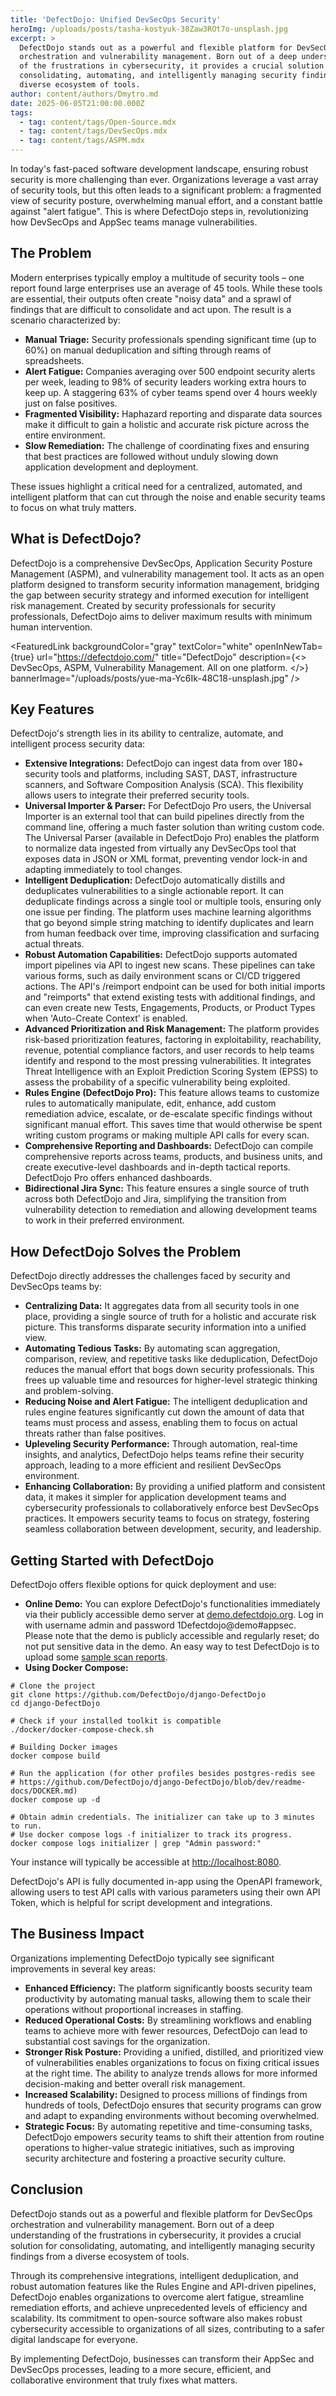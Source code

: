 ```yaml
---
title: 'DefectDojo: Unified DevSecOps Security'
heroImg: /uploads/posts/tasha-kostyuk-38Zaw3ROt7o-unsplash.jpg
excerpt: >
  DefectDojo stands out as a powerful and flexible platform for DevSecOps
  orchestration and vulnerability management. Born out of a deep understanding
  of the frustrations in cybersecurity, it provides a crucial solution for
  consolidating, automating, and intelligently managing security findings from a
  diverse ecosystem of tools.
author: content/authors/Dmytro.md
date: 2025-06-05T21:00:00.000Z
tags:
  - tag: content/tags/Open-Source.mdx
  - tag: content/tags/DevSecOps.mdx
  - tag: content/tags/ASPM.mdx
---
```


In today's fast-paced software development landscape, ensuring robust security is more challenging than ever. Organizations leverage a vast array of security tools, but this often leads to a significant problem: a fragmented view of security posture, overwhelming manual effort, and a constant battle against "alert fatigue". This is where DefectDojo steps in, revolutionizing how DevSecOps and AppSec teams manage vulnerabilities.

## **The Problem**

Modern enterprises typically employ a multitude of security tools – one report found large enterprises use an average of 45 tools. While these tools are essential, their outputs often create "noisy data" and a sprawl of findings that are difficult to consolidate and act upon. The result is a scenario characterized by:

* **Manual Triage:** Security professionals spending significant time (up to 60%) on manual deduplication and sifting through reams of spreadsheets.
* **Alert Fatigue:** Companies averaging over 500 endpoint security alerts per week, leading to 98% of security leaders working extra hours to keep up. A staggering 63% of cyber teams spend over 4 hours weekly just on false positives.
* **Fragmented Visibility:** Haphazard reporting and disparate data sources make it difficult to gain a holistic and accurate risk picture across the entire environment.
* **Slow Remediation:** The challenge of coordinating fixes and ensuring that best practices are followed without unduly slowing down application development and deployment.

These issues highlight a critical need for a centralized, automated, and intelligent platform that can cut through the noise and enable security teams to focus on what truly matters.

## **What is DefectDojo?**

DefectDojo is a comprehensive DevSecOps, Application Security Posture Management (ASPM), and vulnerability management tool. It acts as an open platform designed to transform security information management, bridging the gap between security strategy and informed execution for intelligent risk management. Created by security professionals for security professionals, DefectDojo aims to deliver maximum results with minimum human intervention.

<FeaturedLink
  backgroundColor="gray"
  textColor="white"
  openInNewTab={true}
  url="https://defectdojo.com/"
  title="DefectDojo"
  description={<>
    DevSecOps, ASPM, Vulnerability Management. All on one platform.
  </>}
  bannerImage="/uploads/posts/yue-ma-Yc6Ik-48C18-unsplash.jpg"
/>

## **Key Features**

DefectDojo's strength lies in its ability to centralize, automate, and intelligent process security data:

* **Extensive Integrations:** DefectDojo can ingest data from over 180+ security tools and platforms, including SAST, DAST, infrastructure scanners, and Software Composition Analysis (SCA). This flexibility allows users to integrate their preferred security tools.
* **Universal Importer & Parser:** For DefectDojo Pro users, the Universal Importer is an external tool that can build pipelines directly from the command line, offering a much faster solution than writing custom code. The Universal Parser (available in DefectDojo Pro) enables the platform to normalize data ingested from virtually any DevSecOps tool that exposes data in JSON or XML format, preventing vendor lock-in and adapting immediately to tool changes.
* **Intelligent Deduplication:** DefectDojo automatically distills and deduplicates vulnerabilities to a single actionable report. It can deduplicate findings across a single tool or multiple tools, ensuring only one issue per finding. The platform uses machine learning algorithms that go beyond simple string matching to identify duplicates and learn from human feedback over time, improving classification and surfacing actual threats.
* **Robust Automation Capabilities:** DefectDojo supports automated import pipelines via API to ingest new scans. These pipelines can take various forms, such as daily environment scans or CI/CD triggered actions. The API's /reimport endpoint can be used for both initial imports and "reimports" that extend existing tests with additional findings, and can even create new Tests, Engagements, Products, or Product Types when 'Auto-Create Context' is enabled.
* **Advanced Prioritization and Risk Management:** The platform provides risk-based prioritization features, factoring in exploitability, reachability, revenue, potential compliance factors, and user records to help teams identify and respond to the most pressing vulnerabilities. It integrates Threat Intelligence with an Exploit Prediction Scoring System (EPSS) to assess the probability of a specific vulnerability being exploited.
* **Rules Engine (DefectDojo Pro):** This feature allows teams to customize rules to automatically manipulate, edit, enhance, add custom remediation advice, escalate, or de-escalate specific findings without significant manual effort. This saves time that would otherwise be spent writing custom programs or making multiple API calls for every scan.
* **Comprehensive Reporting and Dashboards:** DefectDojo can compile comprehensive reports across teams, products, and business units, and create executive-level dashboards and in-depth tactical reports. DefectDojo Pro offers enhanced dashboards.
* **Bidirectional Jira Sync:** This feature ensures a single source of truth across both DefectDojo and Jira, simplifying the transition from vulnerability detection to remediation and allowing development teams to work in their preferred environment.

## **How DefectDojo Solves the Problem**

DefectDojo directly addresses the challenges faced by security and DevSecOps teams by:

* **Centralizing Data:** It aggregates data from all security tools in one place, providing a single source of truth for a holistic and accurate risk picture. This transforms disparate security information into a unified view.
* **Automating Tedious Tasks:** By automating scan aggregation, comparison, review, and repetitive tasks like deduplication, DefectDojo reduces the manual effort that bogs down security professionals. This frees up valuable time and resources for higher-level strategic thinking and problem-solving.
* **Reducing Noise and Alert Fatigue:** The intelligent deduplication and rules engine features significantly cut down the amount of data that teams must process and assess, enabling them to focus on actual threats rather than false positives.
* **Upleveling Security Performance:** Through automation, real-time insights, and analytics, DefectDojo helps teams refine their security approach, leading to a more efficient and resilient DevSecOps environment.
* **Enhancing Collaboration:** By providing a unified platform and consistent data, it makes it simpler for application development teams and cybersecurity professionals to collaboratively enforce best DevSecOps practices. It empowers security teams to focus on strategy, fostering seamless collaboration between development, security, and leadership.

## **Getting Started with DefectDojo**

DefectDojo offers flexible options for quick deployment and use:

* **Online Demo:** You can explore DefectDojo's functionalities immediately via their publicly accessible demo server at [demo.defectdojo.org](http://demo.defectdojo.org/). Log in with username admin and password 1Defectdojo\@demo#appsec. Please note that the demo is publicly accessible and regularly reset; do not put sensitive data in the demo. An easy way to test DefectDojo is to upload some [sample scan reports](https://github.com/DefectDojo/django-DefectDojo/tree/master/unittests/scans).
* **Using Docker Compose:**

```
# Clone the project  
git clone https://github.com/DefectDojo/django-DefectDojo  
cd django-DefectDojo

# Check if your installed toolkit is compatible  
./docker/docker-compose-check.sh

# Building Docker images  
docker compose build

# Run the application (for other profiles besides postgres-redis see  
# https://github.com/DefectDojo/django-DefectDojo/blob/dev/readme-docs/DOCKER.md)  
docker compose up -d

# Obtain admin credentials. The initializer can take up to 3 minutes to run.  
# Use docker compose logs -f initializer to track its progress.  
docker compose logs initializer | grep "Admin password:"
```

Your instance will typically be accessible at [http://localhost:8080](http://localhost:8080).

DefectDojo's API is fully documented in-app using the OpenAPI framework, allowing users to test API calls with various parameters using their own API Token, which is helpful for script development and integrations.

## **The Business Impact**

Organizations implementing DefectDojo typically see significant improvements in several key areas:

* **Enhanced Efficiency:** The platform significantly boosts security team productivity by automating manual tasks, allowing them to scale their operations without proportional increases in staffing.
* **Reduced Operational Costs:** By streamlining workflows and enabling teams to achieve more with fewer resources, DefectDojo can lead to substantial cost savings for the organization.
* **Stronger Risk Posture:** Providing a unified, distilled, and prioritized view of vulnerabilities enables organizations to focus on fixing critical issues at the right time. The ability to analyze trends allows for more informed decision-making and better overall risk management.
* **Increased Scalability:** Designed to process millions of findings from hundreds of tools, DefectDojo ensures that security programs can grow and adapt to expanding environments without becoming overwhelmed.
* **Strategic Focus:** By automating repetitive and time-consuming tasks, DefectDojo empowers security teams to shift their attention from routine operations to higher-value strategic initiatives, such as improving security architecture and fostering a proactive security culture.

## **Conclusion**

DefectDojo stands out as a powerful and flexible platform for DevSecOps orchestration and vulnerability management. Born out of a deep understanding of the frustrations in cybersecurity, it provides a crucial solution for consolidating, automating, and intelligently managing security findings from a diverse ecosystem of tools.

Through its comprehensive integrations, intelligent deduplication, and robust automation features like the Rules Engine and API-driven pipelines, DefectDojo enables organizations to overcome alert fatigue, streamline remediation efforts, and achieve unprecedented levels of efficiency and scalability. Its commitment to open-source software also makes robust cybersecurity accessible to organizations of all sizes, contributing to a safer digital landscape for everyone.

By implementing DefectDojo, businesses can transform their AppSec and DevSecOps processes, leading to a more secure, efficient, and collaborative environment that truly fixes what matters.
